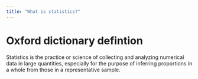 ```yaml
---
title: "What is statistics?"
---
```


# Oxford dictionary defintion

Statistics is the practice or science of collecting and analyzing numerical data in large quantities, especially for the purpose of inferring proportions in a whole from those in a representative sample.
